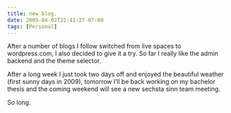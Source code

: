 ```yaml
---
title: new blog.
date: 2009-04-02T22:41:27-07:00
tags: [Personal]
---
```


After a number of blogs I follow switched from live spaces to wordpress.com, I also decided to give it a try. So far I really like the admin backend and the theme selector.

After a long week I just took two days off and enjoyed the beautiful weather (first sunny days in 2009), tomorrow I&#8217;ll be back working on my bachelor thesis and the coming weekend will see a new sechsta sinn team meeting.

So long.

